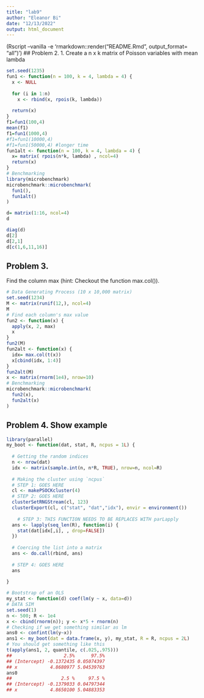 ```yaml
---
title: "lab9"
author: "Eleanor Bi"
date: "12/13/2022"
output: html_document
---
```

(Rscript --vanilla -e 'rmarkdown::render("README.Rmd", output_format= "all")')
## Problem 2.
1. Create a n x k matrix of Poisson variables with mean lambda
```r
set.seed(1235)
fun1 <- function(n = 100, k = 4, lambda = 4) {
  x <- NULL
  
  for (i in 1:n)
    x <- rbind(x, rpois(k, lambda))
  
  return(x)
}
f1=fun1(100,4)
mean(f1)
f1=fun1(1000,4)
#f1=fun1(10000,4)
#f1=fun1(50000,4) #longer time
fun1alt <- function(n = 100, k = 4, lambda = 4) {
  x= matrix( rpois(n*k, lambda) , ncol=4)  
  return(x)
}
# Benchmarking
library(microbenchmark)
microbenchmark::microbenchmark(
  fun1(),
  fun1alt()
)
```
```r
d= matrix(1:16, ncol=4)
d
```
```r
diag(d)
d[2]
d[2,1]
d[c(1,6,11,16)]
```
## Problem 3.
Find the column max (hint: Checkout the function max.col()).
```r
# Data Generating Process (10 x 10,000 matrix)
set.seed(1234)
M <- matrix(runif(12,), ncol=4)
M
# Find each column's max value
fun2 <- function(x) {
  apply(x, 2, max)
  x
}
fun2(M)
fun2alt <- function(x) {
  idx= max.col(t(x))
  x[cbind(idx, 1:4)]
}
fun2alt(M)
x <- matrix(rnorm(1e4), nrow=10)
# Benchmarking
microbenchmark::microbenchmark(
  fun2(x),
  fun2alt(x)
)
```
## Problem 4. Show example

```r
library(parallel)
my_boot <- function(dat, stat, R, ncpus = 1L) {
  
  # Getting the random indices
  n <- nrow(dat)
  idx <- matrix(sample.int(n, n*R, TRUE), nrow=n, ncol=R)
 
  # Making the cluster using `ncpus`
  # STEP 1: GOES HERE
  cl <- makePSOCKcluster(4)    
  # STEP 2: GOES HERE
  clusterSetRNGStream(cl, 123)
  clusterExport(cl, c("stat", "dat","idx"), envir = environment())
  
    # STEP 3: THIS FUNCTION NEEDS TO BE REPLACES WITH parLapply
  ans <- lapply(seq_len(R), function(i) {
    stat(dat[idx[,i], , drop=FALSE])
  })
  
  # Coercing the list into a matrix
  ans <- do.call(rbind, ans)
  
  # STEP 4: GOES HERE
  ans
  
}
```

```r
# Bootstrap of an OLS
my_stat <- function(d) coef(lm(y ~ x, data=d))
# DATA SIM
set.seed(1)
n <- 500; R <- 1e4
x <- cbind(rnorm(n)); y <- x*5 + rnorm(n)
# Checking if we get something similar as lm
ans0 <- confint(lm(y~x))
ans1 <- my_boot(dat = data.frame(x, y), my_stat, R = R, ncpus = 2L)
# You should get something like this
t(apply(ans1, 2, quantile, c(.025,.975)))
##                   2.5%      97.5%
## (Intercept) -0.1372435 0.05074397
## x            4.8680977 5.04539763
ans0
##                  2.5 %     97.5 %
## (Intercept) -0.1379033 0.04797344
## x            4.8650100 5.04883353
```